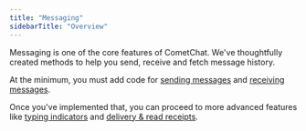 ```yaml
---
title: "Messaging"
sidebarTitle: "Overview"
---
```




Messaging is one of the core features of CometChat. We've thoughtfully created methods to help you send, receive and fetch message history.

At the minimum, you must add code for [sending messages](/docs/sdk/javascript/2.0/messaging-send-message) and [receiving messages](/docs/sdk/javascript/2.0/messaging-receive-message).

Once you've implemented that, you can proceed to more advanced features like [typing indicators](/docs/sdk/javascript/2.0/messaging-typing-indicators) and [delivery & read receipts](/docs/sdk/javascript/2.0/messaging-receipts).
